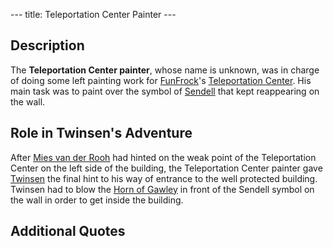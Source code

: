 ---
title: Teleportation Center Painter
---

{{twinsunica import}}{{Infobox Character
 |image=
 |race=rabbibunny
 |gender=male
 |size=average
 |age=adult
 |magical=no
 |lba1=yes
 |lba2=
 |alignment=neutral
 |occupation=
 |requires=
 |amount=
 |fam1=
 |fam2=
 |planet=
 |island=
 |building=
}}
{{Quote
 |It's weird this sign that appears, I paint over it regularly but it comes back every time.
 |character=Teleportation Center Painter
 |building=Teleportation Center
 |island=Brundle Island
 |planet=twinsun
 |quoteid=2}}

== Description ==
The '''Teleportation Center painter''', whose name is unknown, was in charge of doing some left painting work for [[FunFrock]]'s [[Teleportation Center]]. His main task was to paint over the symbol of [[Sendell]] that kept reappearing on the wall.

== Role in Twinsen's Adventure ==
After [[Mies van der Rooh]] had hinted on the weak point of the Teleportation Center on the left side of the building, the Teleportation Center painter gave [[Twinsen]] the final hint to his way of entrance to the well protected building. Twinsen had to blow the [[Horn of Gawley]] in front of the Sendell symbol on the wall in order to get inside the building.

== Additional Quotes ==
{{Quote
 |Clever, now there is no longer a sign on the wall.
 |character=Teleportation Center Painter
 |building=Teleportation Center
 |island=Brundle Island
 |planet=twinsun
 |quoteid=15}}

<!-- remove these category links when they're all automated by categorizers...
[[Category: Brundle Island inhabitants]] -->
